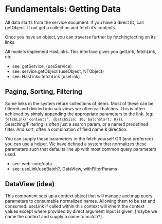 
<Meta title="Fundamentals: Getting Data" />

# Fundamentals: Getting Data

All data starts from the service document. If you have a direct ID, call getObject. If not get a collection
and fetch it’s contents.

Once you have an object, you can traverse further by fetching/acting on its links.

All models implement HasLinks. This interface gives you getLink, fetchLink, etc.

-   see: getService, (useService)
-   see: service.getObject (useObject, NTObject)
-   see: HasLinks.fetchLink (useLink)

## Paging, Sorting, Filtering

Some links in the system return collections of items. Most of these can be filtered and divided into sub views
we often call batches. This is often achieved by simply appending the appropriate parameters to the link. (eg:
`fetchLink(‘contents’, {batchSize: 10, batchStart: 0})`). Searching/Filtering is often just a search param, or
a named predefined filter. And sort, often a combination of field name & direction.

You can supply these parameters to the fetch yourself OR (and preferred) you can use a helper. We have defined
a system that normalizes these parameters such that defaults line up with most common query parameters used.

-   see: web-core/data
-   see: useLink/useBatch?, DataView, withFilterParams

## DataView (idea)

This component sets up a context object that will manage and map query parameters to consumable normalized names.
Allowing them to be set and consumed. useLink if called within this context will inherit the context values except
where provided by direct argument input is given. [maybe we name the context and supply a name to match?]
